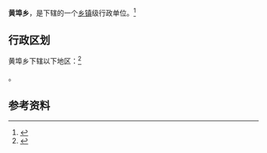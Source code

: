 {{中国乡级行政区|35/04/30/205/000}}

'''黄埠乡'''，是{{PRC admin/fullname|35/04/30/205/000|3}}下辖的一个[[乡镇|乡镇]]级行政单位。<ref>{{PRC admin/ref sgc|{{PRC admin/parent|35/04/30/205/000}}}}</ref>

== 行政区划 ==

黄埠乡下辖以下地区：<ref>{{PRC admin/ref sgc|35/04/30/205/000}}</ref>

{{PRC admin/children|35/04/30/205/000}}。

== 参考资料 ==

{{reflist}}

{{行政区划小作品}}
{{PRC admin/navcat|35/04/30/205/000}}